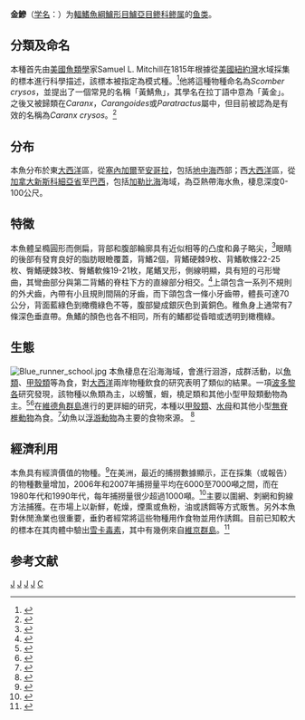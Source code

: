 {{Speciesbox 
| taxon = Caranx crysos
| status = LC
| status_system = IUCN3.1
| image = blue_runner.jpg
| authority = Mitchill, 1815
| range_map = Caranx crysos distribution.png
| synonyms = *''Scomber crysos'', Mitchill, 1815
*''Carangoides crysos'', Mitchill, 1815
*''Paratractus crysos'', Mitchill, 1815
*''Scomber chrysos'', Mitchill, 1815
*''Caranx fusus'', Geoffroy Saint-Hilaire, 1817
*''Carangoides fusus'', Geoffroy Saint-Hilaire, 1817
*''Caranx pisquetus'', Cuvier, 1833
*''Trachurus squamosus'', Gronow, 1854
| range_map_width = 240px
}}

'''金鰺'''（[[学名|学名]]：{{lang|la|''Caranx crysos''}}）为[[輻鰭魚綱|輻鰭魚綱]][[鱸形目|鱸形目]][[鱸亞目|鱸亞目]][[鲹科|鲹科]][[鲹属|鲹属]]的[[鱼类|鱼类]]。

==分類及命名==
本種首先由[[美國|美國]][[魚類學|魚類學]]家Samuel L. Mitchill在1815年根據從[[美國|美國]][[紐約灣|紐約灣]]水域採集的標本進行科學描述，該標本被指定為模式種。<ref name = "mitch">{{cite journal  | last = Mitchill  | first = S.L.  | title = The fishes of New York described and arranged  | journal=Transactions of the Literary and Philosophical Society of New York  | volume = 1  | pages = 355–492  | publisher=Van Winkle and Wiley  | year = 1815  | url =  }}</ref>他將這種物種命名為''Scomber crysos''，並提出了一個常見的名稱「黃鯖魚」，其學名在拉丁語中意為「黃金」。之後又被歸類在''Caranx''，''Carangoides''或''Paratractus''屬中，但目前被認為是有效的名稱為''Caranx crysos''。<ref name = "fishbase">{{FishBase species | genus = Caranx | species = crysos | year = 2009 | month = May}}</ref>
==分布==
本魚分布於東[[大西洋|大西洋]]區，從[[塞內加爾|塞內加爾]]至[[安哥拉|安哥拉]]，包括[[地中海|地中海]]西部；西[[大西洋|大西洋]]區，從[[加拿大|加拿大]][[新斯科細亞省|新斯科細亞省]]至[[巴西|巴西]]，包括[[加勒比海|加勒比海]]海域，為亞熱帶海水魚，棲息深度0-100公尺。
==特徵==
本魚體呈橢圓形而側扁，背部和腹部輪廓具有近似相等的凸度和鼻子略尖，<ref name = "FAO">{{cite book | last = Carpenter | first = K.E. (ed.) | title = The living marine resources of the Western Central Atlantic. Volume 3: Bony fishes part 2 (Opistognathidae to Molidae), sea turtles and marine mammals |series= FAO Species Identification Guide for Fishery Purposes and American Society of Ichthyologists and Herpetologists Special Publication No. 5 | publisher=FAO | year = 2002 | location = Rome | pages = 1438 | url = ftp://ftp.fao.org/docrep/fao/009/y4162e/y4162e00.pdf | isbn = 92-5-104827-4 }}</ref>眼睛的後部有發育良好的脂肪眼瞼覆蓋，背鰭2個，背鰭硬棘9枚、背鰭軟條22-25枚、臀鰭硬棘3枚、臀鰭軟條19-21枚，尾鰭叉形，側線明顯，具有短的弓形彎曲，其彎曲部分與第二背鰭的脊柱下方的直線部分相交。<ref>{{cite journal | last = Berry | first = F.H. | title = Scale and scute development of the carangid fish ''Caranx crysos'' (Mitchill)  | journal=Quarterly Journal of the Florida Academy of Sciences | volume = 23 | pages = 59–66 | year = 1960 }}</ref>上頜包含一系列不規則的外犬齒，內帶有小且規則間隔的牙齒，而下頜包含一條小牙齒帶，體長可達70公分，背面藍綠色到橄欖綠色不等，腹部變成銀灰色到黃銅色。稚魚身上通常有7條深色垂直帶。魚鰭的顏色也各不相同，所有的鰭都從昏暗或透明到橄欖綠。

==生態==
[[File:Blue_runner_school.jpg|thumb]]
本魚棲息在沿海海域，會進行洄游，成群活動，以[[魚類|魚類]]、[[甲殼類|甲殼類]]等為食，對[[大西洋|大西洋]]兩岸物種飲食的研究表明了類似的結果。一項[[波多黎各|波多黎各]]研究發現，該物種以魚類為主，以螃蟹，蝦，橈足類和其他小型甲殼類動物為主。<ref>{{cite journal | last = Randall | first = J.E.  | title = Food habits of reef fishes of the West Indies | journal=Studies in Tropical Oceanography  | volume = 5  | pages = 665–847  | year = 1967  | issn = 0081-8720  }}</ref><ref>{{cite book | last = da Silva Monteiro | first = V.M. | title = Peixes de Cabo Verde  | publisher=Ministério do Mar, Gabinete do Secretário de Estado da Cultura. M2- Artes Gráficas, Lda  | year = 1998  | location = Lisbon  | pages = 179  | isbn = }}</ref>在[[維德角群島|維德角群島]]進行的更詳細的研究，本種以[[甲殼類|甲殼類]]、[[水母|水母]]和其他小型[[無脊椎動物|無脊椎動物]]為食。<ref>{{cite journal | last = Mirto | first = S. |author2=M. Bellavia|author3=T. La Rosa | title = Primi dati sulle abitudini alimentari di giovanili di ''Caranx crysos'' nel Golfo di Castellammare (Sicilia nord occidentale) | journal=Biologia Marina Mediterranea | volume = 9 | issue = 1 (Supp.) | pages = 726–728 | year = 2002 | issn = 1123-4245 }}</ref>幼魚以[[浮游動物|浮游動物]]為主要的食物來源。 <ref name = "foodoil">{{cite book | last = Keenan | first = S.F.  |author2=M.C. Benfield| title = Importance of zooplankton in the diets of Blue Runner (''Caranx crysos'') near offshore petroleum platforms in the Northern Gulf of Mexico|series=OCS Study MMS 2003-029  | publisher=Coastal Fisheries Institute, Louisiana State University. U.S. Dept. of the Interior  | year = 2003 | location = New Orleans | pages = 129 | isbn = }}</ref>

==經濟利用==
本魚具有經濟價值的物種。<ref name = "fisheries">{{cite web | last = Fisheries and Agricultural Organisation | title = Global Production Statistics 1950–2007 | work = Blue runner | publisher = FAO | url = http://www.fao.org/figis/servlet/TabSelector | accessdate = 19 May 2009 | archive-date = 2012-05-15 | archive-url = https://web.archive.org/web/20120515030053/http://www.fao.org/figis/servlet/TabSelector | dead-url = no }}</ref>在美洲，最近的捕撈數據顯示，正在採集（或報告）的物種數量增加，2006年和2007年捕撈量平均在6000至7000噸之間，而在1980年代和1990年代，每年捕撈量很少超過1000噸。<ref>{{cite journal | last = Tubino | first = R.D. | author2 = C. Monteiro | author3 = L.E.D. Moraes | author4 = E.T. Paes | title = Artisanal fisheries production in the coastal zone of Itaipu, Niteroi, RJ, Brazil | journal = Brazilian Journal of Oceanography | volume = 55 | issue = 3 | pages = 187–197 | year = 2007 | url = http://www.scielo.br/pdf/bjoce/v55n3/v55n3a03.pdf | accessdate = 22 May 2009 | doi = 10.1590/s1679-87592007000300003 | archive-date = 2015-09-24 | archive-url = https://web.archive.org/web/20150924115032/http://www.scielo.br/pdf/bjoce/v55n3/v55n3a03.pdf | dead-url = no }}</ref>主要以圍網、刺網和鉤線方法捕獲。在市場上以新鮮，乾燥，煙熏或魚粉，油或誘餌等方式販售。另外本魚對休閒漁業也很重要，垂釣者經常將這些物種用作食物並用作誘餌。目前已知較大的標本在其肉體中驗出[[雪卡毒素|雪卡毒素]]，其中有幾例來自[[維京群島|維京群島]]。<ref>{{cite journal | last = Morris | first = J.G. |author2=P. Lewin |author3=C.W. Smith |author4=P.A. Blake |author5=R. Schneider | title = Ciguatera Fish Poisoning – Epidemiology of the Disease on St. Thomas, United States Virgin Islands | journal=American Journal of Tropical Health and Medicine | volume = 31 | issue = 3 | pages = 574–578 | year = 1982 | issn = 0002-9637 }}</ref>

== 参考文献 ==
{{reflist}}

{{Taxonbar}}

[[Category:食用魚|J]]
[[Category:觀賞魚|J]]
[[Category:有毒魚類|J]]
[[Category:鲹属|J]]
[[Category:1815年描述的鱼类|C]]